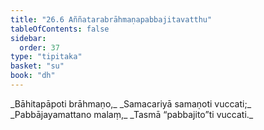 ```yaml
---
title: "26.6 Aññatarabrāhmaṇapabbajitavatthu"
tableOfContents: false
sidebar:
  order: 37
type: "tipitaka"
basket: "su"
book: "dh"
---
```



<DynamicBreadcrumb />

<Division number="388" book="dh">

<Paragraph number="416" type="verses" book="dh">
_Bāhitapāpoti brāhmaṇo,_  
_Samacariyā samaṇoti vuccati;_  
_Pabbājayamattano malaṃ,_  
_Tasmā “pabbajito”ti vuccati._
</Paragraph>
</Division>